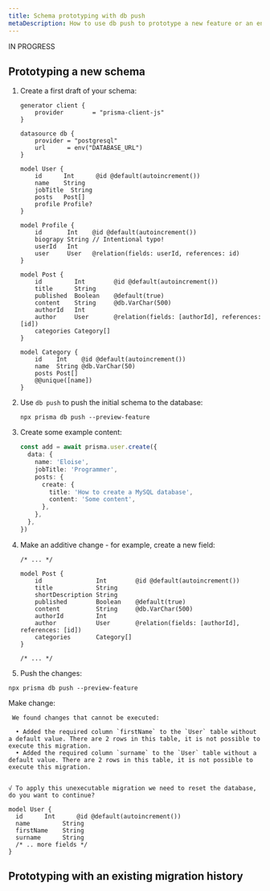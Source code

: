 ```yaml
---
title: Schema prototyping with db push
metaDescription: How to use db push to prototype a new feature or an entirely new schema.
---
```


<TopBlock>

IN PROGRESS

</TopBlock>

## Prototyping a new schema

1.  Create a first draft of your schema:

    ```prisma
    generator client {
        provider        = "prisma-client-js"
    }

    datasource db {
        provider = "postgresql"
        url      = env("DATABASE_URL")
    }

    model User {
        id      Int      @id @default(autoincrement())
        name    String
        jobTitle  String
        posts   Post[]
        profile Profile?
    }

    model Profile {
        id       Int    @id @default(autoincrement())
        biograpy String // Intentional typo!
        userId   Int
        user     User   @relation(fields: userId, references: id)
    }

    model Post {
        id         Int        @id @default(autoincrement())
        title      String
        published  Boolean    @default(true)
        content    String     @db.VarChar(500)
        authorId   Int
        author     User       @relation(fields: [authorId], references: [id])
        categories Category[]
    }

    model Category {
        id    Int    @id @default(autoincrement())
        name  String @db.VarChar(50)
        posts Post[]
        @@unique([name])
    }
    ```

2.  Use `db push` to push the initial schema to the database:

    ```terminal
    npx prisma db push --preview-feature
    ```

3.  Create some example content:

    ```ts
    const add = await prisma.user.create({
      data: {
        name: 'Eloise',
        jobTitle: 'Programmer',
        posts: {
          create: {
            title: 'How to create a MySQL database',
            content: 'Some content',
          },
        },
      },
    })
    ```

4.  Make an additive change - for example, create a new field:

    ```prisma highlight=add;11
    /* ... */

    model Post {
        id               Int        @id @default(autoincrement())
        title            String
        shortDescription String
        published        Boolean    @default(true)
        content          String     @db.VarChar(500)
        authorId         Int
        author           User       @relation(fields: [authorId], references: [id])
        categories       Category[]
    }

    /* ... */
    ```

5. Push the changes:

```terminal
npx prisma db push --preview-feature
```

Make change:

```
 We found changes that cannot be executed:

  • Added the required column `firstName` to the `User` table without a default value. There are 2 rows in this table, it is not possible to execute this migration.
  • Added the required column `surname` to the `User` table without a default value. There are 2 rows in this table, it is not possible to execute this migration.


√ To apply this unexecutable migration we need to reset the database, do you want to continue?
```

```prisma highlight=3;delete|4-5;add
model User {
  id      Int      @id @default(autoincrement())
  name         String
  firstName    String
  surname      String
  /* .. more fields */
}
```

## Prototyping with an existing migration history
